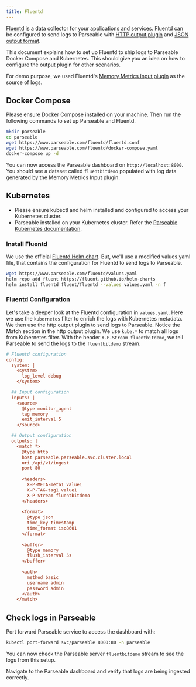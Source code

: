 ```yaml
---
title: Fluentd
---
```


[Fluentd](https://www.fluentd.org) is a data collector for your applications and services. Fluentd can be configured to send logs to Parseable with [HTTP output plugin](https://docs.fluentd.org/output/http) and [JSON output format](https://docs.fluentd.org/output/json).

This document explains how to set up Fluentd to ship logs to Parseable Docker Compose and Kubernetes. This should give you an idea on how to configure the output plugin for other scenarios.

For demo purpose, we used Fluentd's [Memory Metrics Input plugin](https://docs.fluentd.org/input/metrics-memory) as the source of logs.

## Docker Compose
Please ensure Docker Compose installed on your machine. Then run the following commands to set up Parseable and Fluentd.

```bash
mkdir parseable
cd parseable
wget https://www.parseable.com/fluentd/fluentd.conf
wget https://www.parseable.com/fluentd/docker-compose.yaml
docker-compose up -d
```

You can now access the Parseable dashboard on `http://localhost:8000`. You should see a dataset called `fluentbitdemo` populated with log data generated by the Memory Metrics Input plugin.

## Kubernetes
- Please ensure kubectl and helm installed and configured to access your Kubernetes cluster.
- Parseable installed on your Kubernetes cluster. Refer the [Parseable Kubernetes documentation](https://www.parseable.com/docs/installation/distributed/k8s-helm).

### Install Fluentd
We use the official [Fluentd Helm chart](https://github.com/fluent/fluentd-helm). But, we'll use a modified values.yaml file, that contains the configuration for Fluentd to send logs to Parseable.

```bash
wget https://www.parseable.com/fluentd/values.yaml
helm repo add fluent https://fluent.github.io/helm-charts
helm install fluentd fluent/fluentd --values values.yaml -n f
```

### Fluentd Configuration
Let's take a deeper look at the Fluentd configuration in `values.yaml`. Here we use the `kubernetes` filter to enrich the logs with Kubernetes metadata. We then use the http output plugin to send logs to Parseable. Notice the Match section in the http output plugin. We use `kube.*` to match all logs from Kubernetes filter. With the header `X-P-Stream fluentbitdemo`, we tell Parseable to send the logs to the `fluentbitdemo` stream.

```ini
# Fluentd configuration
config:
  system: |
    <system>
      log_level debug
    </system>

  ## Input configuration
  inputs: |
    <source>
      @type monitor_agent
      tag memory
      emit_interval 5
    </source>

  ## Output configuration
  outputs: |
    <match *>
      @type http
      host parseable.parseable.svc.cluster.local    
      uri /api/v1/ingest
      port 80
      
      <headers>
        X-P-META-meta1 value1
        X-P-TAG-tag1 value1
        X-P-Stream fluentbitdemo
      </headers>
      
      <format>
        @type json
        time_key timestamp
        time_format iso8601
      </format>
      
      <buffer>
        @type memory
        flush_interval 5s
      </buffer>
      
      <auth>
        method basic
        username admin
        password admin
      </auth>
    </match>
```

## Check logs in Parseable
Port forward Parseable service to access the dashboard with:

```bash
kubectl port-forward svc/parseable 8000:80 -n parseable
```

You can now check the Parseable server `fluentbitdemo` stream to see the logs from this setup.

Navigate to the Parseable dashboard and verify that logs are being ingested correctly.
